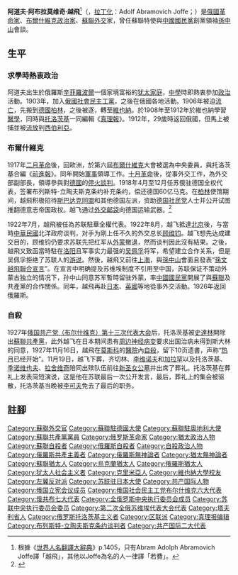 {{refimprove|time=2015-04-09T11:41:05+00:00}}
{{NoteTA|G1=PP}}
{{Infobox_Person
| name                    =  阿道夫·阿布拉莫維奇·越飛
| native_name             = {{lang|ru|Адольф Абрамович Иоффе}}
| image= Joffe02.jpg
| caption                 =  阿道夫·阿布拉莫維奇·越飛
| box_width= 220px 
| occupation= [[外交官|外交官]]
| period                  = 20世纪
| birth_name              = 
| other_names             = 
|birth_date= {{birth date|1883|10|10}}
|birth_place= {{flag|俄羅斯帝國}}[[塔夫利省|塔夫利省]][[辛菲羅波爾|辛菲羅波爾]]
|death_date= {{death date and age|1927|11|16|1883|10|10}} 
|death_place= {{USSR}}[[莫斯科|莫斯科]]
| nationality             = {{RUS}}
| residence<!-- 现居地 -->= 
| party                   =
| religion<!--宗教信仰 -->= 
| children                = 
| parents                 = 
| relatives               = 
|education= 
| past                    = 
| work                    = 
| awards                  = 
| website                 = 
}}
'''阿道夫·阿布拉莫维奇·越飛'''<ref>根據《[[世界人名翻譯大辭典|世界人名翻譯大辭典]]》p.1405，只有Abram Adolph Abramovich Joffe譯「越飛」，其他以Joffe為名的人一律譯「若費」。</ref>（{{lang-ru|Адольф Абрамович Иоффе}}，[[拉丁化|拉丁化]]：Adolf Abramovich Joffe；{{bd|1883年|10月10日|1927年|11月16日|catIdx=Иоффе}}）是[[俄國|俄國]][[革命家|革命家]]、[[布爾什維克|布爾什維克]][[政治家|政治家]]、[[蘇聯|蘇聯]][[外交|外交]]家，曾任蘇聯特使與[[中國國民黨|中國國民黨]]創黨領袖[[孫中山|孫中山]]會談。

== 生平 ==

=== 求學時熱衷政治 ===
阿道夫出生於俄羅斯[[辛菲羅波爾|辛菲羅波爾]]一個家境富裕的[[犹太|犹太]][[家庭|家庭]]，[[中學|中學]]時即熱衷參加[[政治|政治]]活動。1903年，加入[[俄國社會民主工黨|俄國社會民主工黨]]，之後在俄國各地活動。1906年被迫[[流亡|流亡]]，先搬到[[德國|德國]][[柏林|柏林]]，之後被逐，轉至[[維也納|維也納]]。於1908年至1912年於維也納學習[[醫學|醫學]]，同時與[[托洛茨基|托洛茨基]]一同編輯《[[真理報|真理報]]》。1912年，29歲時返回俄國，但馬上被捕並被[[流放|流放]]到[[西伯利亞|西伯利亞]]。

=== 布爾什維克 ===
1917年[[俄國二月革命|二月革命]]後，回歐洲，於第六屆[[布爾什維克|布爾什維克]]大會被選為中央委員，與托洛茨基合編《[[前進報|前進報]]》。同年開始[[軍事|軍事]]領導工作。[[十月革命|十月革命]]後，從事外交工作，為外交部副部長，領導參與對[[德國|德國]]的[[布列斯特-立陶夫斯克条约|停火談判]]。1918年4月至12月任苏俄驻德国全权代表，签署布列斯特-立陶夫斯克条约补充条约，偿还德国60亿马克。在[[柏林|柏林]]使馆期间，越飛积极招待[[斯巴达克同盟|斯巴达克同盟]]和其他德国左派，资助[[德国社民党|德国社民党]]人士并公开试图推翻德意志帝国政权。越飞通过[[外交邮袋|外交邮袋]]向德国运输武器。<ref>{{cite book |author1=Stephen Kotkin |title=Stalin:Volume 1 |publisher=Penguin Press |location=New York |page=272 |accessdate=2019-05-29}}</ref>

1922年7月，越飛被任為苏联駐華全權代表。1922年8月，越飞抵達[[北京|北京]]後，与當時[[中華民國|中華民國]]北洋政府谈判，对手为剛上任不久的外交总长[[顾维钧|顾维钧]]。越飞想先达成建交目的，顾维钧仍要求苏联先把红军从[[外蒙|外蒙]]撤退，然而谈判因此沒有結果。之後，越飛又致函當時駐在[[洛阳|洛阳]]且军事实力最强的[[吴佩孚|吴佩孚]]将军，希望建立合作关系，但是吴佩孚拒绝了苏联人的[[游说|游说]]。然後，越飛又前往[[上海|上海]]，與[[孫中山|孫中山]]會面且發表“[[孫文越飛聯合宣言|孫文越飛聯合宣言]]”。在宣言中明确提及苏维埃制度不引用至中国，苏联保证不策动外蒙古独立的情况下，孙中山同意苏军暫時留驻外蒙，率[[中國國民黨|中國國民黨]]開展了與[[蘇聯|蘇聯]]及共產黨的合作關係。同年，越飛再赴[[日本|日本]]、[[英國|英國]]等地從事外交活動。1926年返回俄羅斯。

=== 自殺 ===
1927年[[俄国共产党（布尔什维克）第十三次代表大会|俄国共产党（布尔什维克）第十三次代表大会]]后，托洛茨基被[[史達林|史達林]]開除出[[蘇聯共產黨|蘇聯共產黨]]，此外越飞在日本期间患有[[周边神经病变|周边神经病变]]要求出国治病未得到斯大林的同意，1927年11月16日，越飛在[[莫斯科|莫斯科]]的[[醫院|醫院]]內[[自殺|自殺]]，留下10页遗書，声称“[[热月|热月]]已经开始”。11月19日，越飞下葬，齐切林、[[李维诺夫|李维诺夫]]和[[加拉罕|加拉罕]]以及托洛茨基、[[季诺维也夫|季诺维也夫]]、[[拉舍维奇|拉舍维奇]]陪同出殡队伍前往[[新圣女公墓|新圣女公墓]]并出席了葬礼。托洛茨基在葬礼上发表简短演说，这是他在苏联最后一次公开发言，最后，葬礼上的集会被驱散，托洛茨基当晚被[[李可夫|李可夫]]免去了最后的职务。

== 註腳 ==
{{reflist}}

{{Authority control}}
{{DEFAULTSORT:Иоффе, Адольф Абрамович}}
[[Category:蘇聯外交官|Category:蘇聯外交官]]
[[Category:蘇聯駐德國大使|Category:蘇聯駐德國大使]]
[[Category:蘇聯駐奧地利大使|Category:蘇聯駐奧地利大使]]
[[Category:蘇聯共產黨黨員|Category:蘇聯共產黨黨員]]
[[Category:俄罗斯革命家|Category:俄罗斯革命家]]
[[Category:猶太政治人物|Category:猶太政治人物]]
[[Category:蘇聯自殺者|Category:蘇聯自殺者]]
[[Category:俄羅斯自殺者|Category:俄羅斯自殺者]]
[[Category:自殺政治人物|Category:自殺政治人物]]
[[Category:俄羅斯共產主義者|Category:俄羅斯共產主義者]]
[[Category:俄羅斯無神論者|Category:俄羅斯無神論者]]
[[Category:猶太無神論者|Category:猶太無神論者]]
[[Category:蘇聯猶太人|Category:蘇聯猶太人]]
[[Category:烏克蘭猶太人|Category:烏克蘭猶太人]]
[[Category:俄羅斯猶太人|Category:俄羅斯猶太人]]
[[Category:犹太人社会主义者|Category:犹太人社会主义者]]
[[Category:克里米亞人|Category:克里米亞人]]
[[Category:維也納大學校友|Category:維也納大學校友]]
[[Category:左翼反对派|Category:左翼反对派]]
[[Category:苏联驻日本大使|Category:苏联驻日本大使]]
[[Category:共产国际人物|Category:共产国际人物]]
[[Category:俄国立宪会议成员|Category:俄国立宪会议成员]]
[[Category:俄国社会民主工党布尔什维克六大代表|Category:俄国社会民主工党布尔什维克六大代表]]
[[Category:俄共布七大代表|Category:俄共布七大代表]]
[[Category:全俄罗斯中央执行委员会成员|Category:全俄罗斯中央执行委员会成员]]
[[Category:苏联中央执行委员会委员|Category:苏联中央执行委员会委员]]
[[Category:第二次全俄苏维埃代表大会代表|Category:第二次全俄苏维埃代表大会代表]]
[[Category:塔夫利省人|Category:塔夫利省人]]
[[Category:俄罗斯托洛茨基主义者|Category:俄罗斯托洛茨基主义者]]
[[Category:区联派|Category:区联派]]
[[Category:真理报编辑|Category:真理报编辑]]
[[Category:布列斯特-立陶夫斯克条约谈判者|Category:布列斯特-立陶夫斯克条约谈判者]]
[[Category:共产国际二大代表|Category:共产国际二大代表]]